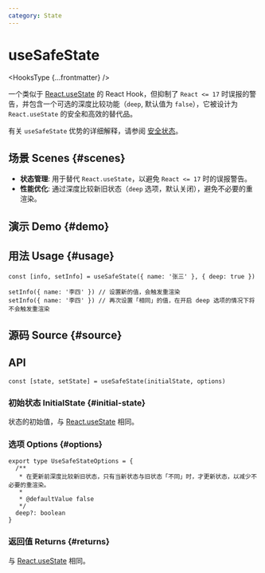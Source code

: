 ```yaml
---
category: State
---
```


# useSafeState


<HooksType {...frontmatter} />

一个类似于 [React.useState](https://react.dev/reference/react/useState) 的 React Hook，但抑制了 `React <= 17` 时误报的警告，并包含一个可选的深度比较功能（`deep`, 默认值为 `false`），它被设计为 `React.useState` 的安全和高效的替代品。

有关 `useSafeState` 优势的详细解释，请参阅 [安全状态](/docs/optimization/safe-state)。

## 场景 Scenes \{#scenes}

- **状态管理**: 用于替代 `React.useState`，以避免 `React <= 17` 时的误报警告。
- **性能优化**: 通过深度比较新旧状态（`deep` 选项，默认关闭），避免不必要的重渲染。

## 演示 Demo \{#demo}


<App />

## 用法 Usage \{#usage}

```tsx
const [info, setInfo] = useSafeState({ name: '张三' }, { deep: true })

setInfo({ name: '李四' }) // 设置新的值，会触发重渲染
setInfo({ name: '李四' }) // 再次设置「相同」的值，在开启 deep 选项的情况下将不会触发重渲染
```

## 源码 Source \{#source}


<Source />

## API

```tsx
const [state, setState] = useSafeState(initialState, options)
```

### 初始状态 InitialState \{#initial-state}

状态的初始值，与 [React.useState](https://react.dev/reference/react/useState) 相同。

### 选项 Options \{#options}

```tsx
export type UseSafeStateOptions = {
  /**
   * 在更新前深度比较新旧状态，只有当新状态与旧状态「不同」时，才更新状态，以减少不必要的重渲染。
   *
   * @defaultValue false
   */
  deep?: boolean
}
```

### 返回值 Returns \{#returns}

与 [React.useState](https://react.dev/reference/react/useState) 相同。
